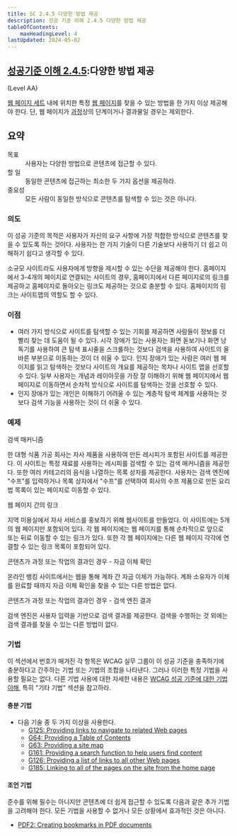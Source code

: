 ```yaml
---
title: SC 2.4.5 다양한 방법 제공
description: 성공 기준 이해 2.4.5 다양한 방법 제공
tableOfContents:
    maxHeadingLevel: 4
lastUpdated: 2024-05-02
---
```



## [성공기준 이해 2.4.5](https://w3.org/TR/WCAG22#multiple-ways):다양한 방법 제공 

(Level AA)

<Card title="성공 기준(SC)"></Card>

[웹 페이지 세트](../../../../glossary/set-of-web-pages) 내에 위치한 특정 [웹 페이지](../../../../glossary/web-page)를 찾을 수 있는 방법을 한 가지 이상 제공해야 한다. 단, 웹 페이지가 [과정](../../../../glossary/process)상의 단계이거나 결과물일 경우는 제외한다.

## 요약

<dl>
<dt>목표</dt>
<dd>사용자는 다양한 방법으로 콘텐츠에 접근할 수 있다.</dd>
<dt>할 일</dt>
<dd>동일한 콘텐츠에 접근하는 최소한 두 가지 옵션을 제공하라.</dd>
<dt>중요성</dt>
<dd>모든 사람이 동일한 방식으로 콘텐츠를 탐색할 수 있는 것은 아니다.</dd>
</dl>

### 의도

이 성공 기준의 목적은 사용자가 자신의 요구 사항에 가장 적합한 방식으로 콘텐츠를 찾을 수 있도록 하는 것이다. 사용자는 한 가지 기술이 다른 기술보다 사용하기 더 쉽고 이해하기 쉽다고 생각할 수 있다.

소규모 사이트라도 사용자에게 방향을 제시할 수 있는 수단을 제공해야 한다. 홈페이지에서 3-4개의 페이지로 연결되는 사이트의 경우, 홈페이지에서 다른 페이지로의 링크를 제공하고 홈페이지로 돌아오는 링크도 제공하는 것으로 충분할 수 있다. 홈페이지의 링크는 사이트맵의 역할도 할 수 있다.

### 이점

*   여러 가지 방식으로 사이트를 탐색할 수 있는 기회를 제공하면 사람들이 정보를 더 빨리 찾는 데 도움이 될 수 있다. 시각 장애가 있는 사용자는 화면 돋보기나 화면 낭독기를 사용하여 큰 탐색 표시줄을 스크롤하는 것보다 검색을 사용하여 사이트의 올바른 부분으로 이동하는 것이 더 쉬울 수 있다. 인지 장애가 있는 사람은 여러 웹 페이지를 읽고 탐색하는 것보다 사이트의 개요를 제공하는 목차나 사이트 맵을 선호할 수 있다. 일부 사용자는 개념과 레이아웃을 가장 잘 이해하기 위해 웹 페이지에서 웹 페이지로 이동하면서 순차적 방식으로 사이트를 탐색하는 것을 선호할 수 있다.
*   인지 장애가 있는 개인은 이해하기 어려울 수 있는 계층적 탐색 체계를 사용하는 것보다 검색 기능을 사용하는 것이 더 쉬울 수 있다.

### 예제

검색 매커니즘

한 대형 식품 가공 회사는 자사 제품을 사용하여 만든 레시피가 포함된 사이트를 제공한다. 이 사이트는 특정 재료를 사용하는 레시피를 검색할 수 있는 검색 매커니즘을 제공한다. 또한 여러 카테고리의 음식을 나열하는 목록 상자를 제공한다. 사용자는 검색 엔진에 "수프"를 입력하거나 목록 상자에서 "수프"를 선택하여 회사의 수프 제품으로 만든 요리법 목록이 있는 페이지로 이동할 수 있다.

웹 페이지 간의 링크

지역 미용실에서 자사 서비스를 홍보하기 위해 웹사이트를 만들었다. 이 사이트에는 5개의 웹 페이지만 포함되어 있다. 각 웹 페이지에는 웹 페이지를 통해 순차적으로 앞으로 또는 뒤로 이동할 수 있는 링크가 있다. 또한 각 웹 페이지에는 다른 웹 페이지 각각에 연결할 수 있는 링크 목록이 포함되어 있다.

콘텐츠가 과정 또는 작업의 결과인 경우 - 자금 이체 확인

온라인 뱅킹 사이트에서는 웹을 통해 계좌 간 자금 이체가 가능하다. 계좌 소유자가 이체를 완료할 때까지 자금 이체 확인을 찾을 수 있는 다른 방법은 없다.

콘텐츠가 과정 또는 작업의 결과인 경우 - 검색 엔진 결과

검색 엔진은 사용자 입력을 기반으로 검색 결과를 제공한다. 검색을 수행하는 것 외에는 검색 결과를 찾을 수 있는 다른 방법이 없다.

### 기법

이 섹션에서 번호가 매겨진 각 항목은 WCAG 실무 그룹이 이 성공 기준을 충족하기에 충분하다고 간주하는 기법 또는 기법의 조합을 나타낸다. 그러나 이러한 특정 기법을 사용할 필요는 없다. 다른 기법 사용에 대한 자세한 내용은 [WCAG 성공 기준에 대한 기법 이해](understanding-techniques), 특히 "기타 기법" 섹션을 참고하라.

#### 충분 기법

*   다음 기술 중 두 가지 이상을 사용한다.
    *   [G125: Providing links to navigate to related Web pages](https://www.w3.org/WAI/WCAG22/Techniques/general/G125)
    *   [G64: Providing a Table of Contents](https://www.w3.org/WAI/WCAG22/Techniques/general/G64)
    *   [G63: Providing a site map](https://www.w3.org/WAI/WCAG22/Techniques/general/G63)
    *   [G161: Providing a search function to help users find content](https://www.w3.org/WAI/WCAG22/Techniques/general/G161)
    *   [G126: Providing a list of links to all other Web pages](https://www.w3.org/WAI/WCAG22/Techniques/general/G126)
    *   [G185: Linking to all of the pages on the site from the home page](https://www.w3.org/WAI/WCAG22/Techniques/general/G185)

#### 조언 기법

준수를 위해 필수는 아니지만 콘텐츠에 더 쉽게 접근할 수 있도록 다음과 같은 추가 기법을 고려해야 한다. 모든 기법을 사용할 수 없거나 모든 상황에서 효과적인 것은 아니다.

*   [PDF2: Creating bookmarks in PDF documents](https://www.w3.org/WAI/WCAG22/Techniques/pdf/PDF2)

